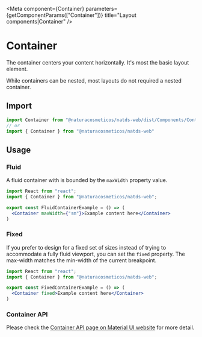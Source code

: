 

<Meta component={Container} parameters={getComponentParams(["Container"])} title="Layout components|Container" />

# Container

The container centers your content horizontally. It's most the basic layout element.

While containers can be nested, most layouts do not required a nested container.

## Import

```js
import Container from "@naturacosmeticos/natds-web/dist/Components/Container"
// or
import { Container } from "@naturacosmeticos/natds-web"
```

## Usage

### Fluid

A fluid container with is bounded by the `maxWidth` property value.

```jsx
import React from "react";
import { Container } from "@naturacosmeticos/natds-web";

export const FluidContainerExample = () => (
  <Container maxWidth={"sm"}>Example content here</Container>
)
```

### Fixed

If you prefer to design for a fixed set of sizes instead of trying to accommodate a fully fluid viewport,
you can set the `fixed` property. The max-width matches the min-width of the current breakpoint.

```jsx
import React from "react";
import { Container } from "@naturacosmeticos/natds-web";

export const FixedContainerExample = () => (
  <Container fixed>Example content here</Container>
)
```

### Container API

Please check the [Container API page on Material UI website](https://material-ui.com/api/container/) for more detail.
